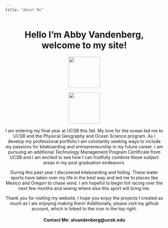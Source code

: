 ```yaml
---
title: "About Me" 
---
```


<center>
# Hello I'm Abby Vandenberg, welcome to my site!
</center> 

<center>
![](img/headshot.png){width=100px}


![](img/sendit.png){width=100px}
</center>



<center>
I am entering my final year at UCSB this fall. My love for the ocean led me to UCSB and the Physical Geography and Ocean Science program. As I develop my professional portfolio I am constantly seeking ways to include my passions for kiteboarding and entrepreneurship in my future career. I am pursuing an additional Technology Management Program Certificate from UCSB and I am excited to see how I can fruitfully combine these subject areas in my post graduation endeavors. 

During this past year I discovered kiteboarding and foiling. These water sports have taken over my life in the best way and led me to places like Mexico and Oregon to chase wind. I am hopeful to begin foil racing over the next few months and seeing where else this sport will bring me. 

Thank you for visiting my website, I hope you enjoy the projects I created as much as I am enjoying making them! Additionally, please visit my github account, which is linked to the icon in the top right.
</center>



<center>


#### Contact Me: alvandenberg@ucsb.edu


</center>


